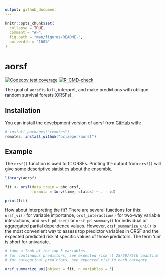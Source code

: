 ```yaml
---
output: github_document
---
```


<!-- README.md is generated from README.Rmd. Please edit that file -->

```r
knitr::opts_chunk$set(
  collapse = TRUE,
  comment = "#>",
  fig.path = "man/figures/README-",
  out.width = "100%"
)
```

# aorsf

<!-- badges: start -->
  [![Codecov test coverage](https://codecov.io/gh/bcjaeger/aorsf/branch/master/graph/badge.svg)](https://app.codecov.io/gh/bcjaeger/aorsf?branch=master)
[![R-CMD-check](https://github.com/bcjaeger/aorsf/workflows/R-CMD-check/badge.svg)](https://github.com/bcjaeger/aorsf/actions)
<!-- badges: end -->

The goal of `aorsf` is to fit, interpret, and make predictions with oblique random survival forests (ORSFs).

## Installation

You can install the development version of aorsf from [GitHub](https://github.com/) with:

``` r
# install.packages("remotes")
remotes::install_github("bcjaeger/aorsf")
```
## Example

The `orsf()` function is used to fit ORSFs. Printing the output from `orsf()` will give some descriptive statistics about the ensemble.

```r
library(aorsf)

fit <- orsf(data_train = pbc_orsf,
            formula = Surv(time, status) ~ . - id)

print(fit)

```

How about interpreting the fit? There are several functions for this: `orsf_vi()` for variable importance, `orsf_interaction()` for two-way variable interactions, and `orsf_pd_ice()` or `orsf_pd_summary()` for individual or aggregated partial dependence values. However, `orsf_summarize_uni()` is the most convenient way to assess top predictor variables in ORSF and the expected predicted risk at specific values of those predictors. The term 'uni' is short for univariate.

```r

# take a look at the top 5 variables 
# for continuous predictors, see expected risk at 25/50/75th quantile
# for categorical predictors, see expected risk in each category

orsf_summarize_uni(object = fit, n_variables = 5)

```

